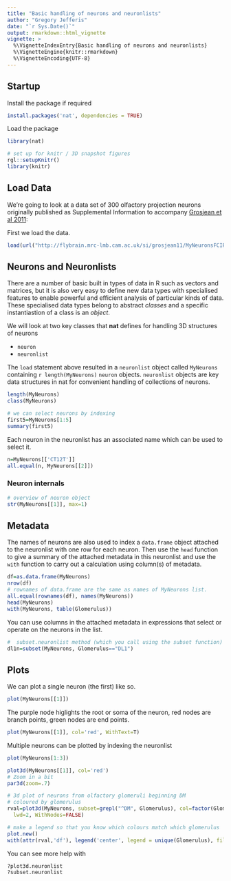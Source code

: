 ```yaml
---
title: "Basic handling of neurons and neuronlists"
author: "Gregory Jefferis"
date: "`r Sys.Date()`"
output: rmarkdown::html_vignette
vignette: >
  %\VignetteIndexEntry{Basic handling of neurons and neuronlists}
  %\VignetteEngine{knitr::rmarkdown}
  %\VignetteEncoding{UTF-8}
---
```


## Startup
Install the package if required
```r
install.packages('nat', dependencies = TRUE)
```

Load the package
```r
library(nat)
```

```r
# set up for knitr / 3D snapshot figures
rgl::setupKnitr()
library(knitr)
```

## Load Data
We're going to look at a data set of 300 olfactory projection neurons originally 
published as Supplemental Information to accompany [Grosjean et al 2011](http://flybrain.mrc-lmb.cam.ac.uk/dokuwiki/doku.php?id=si:grosjean_and_silbering_2011):

First we load the data.

```r
load(url("http://flybrain.mrc-lmb.cam.ac.uk/si/grosjean11/MyNeuronsFCIR.rda"))
```

## Neurons and Neuronlists
There are a number of basic built in types of data in R such as vectors and matrices, 
but it is also very easy to define new data types with specialised features to 
enable powerful and efficient analysis of particular kinds of data. These specialised
data types belong to abstract *classes* and a specific instantiastion of a class is an *object*.

We will look at two key classes that **nat** defines for handling 3D structures of neurons

* `neuron`
* `neuronlist`

The `load` statement above resulted in a `neuronlist` object called `MyNeurons` 
containing `r length(MyNeurons)` `neuron` objects. `neuronlist` objects are key 
data structures in nat for convenient handling of collections of neurons.
```r
length(MyNeurons)
class(MyNeurons)

# we can select neurons by indexing 
first5=MyNeurons[1:5]
summary(first5)
```

Each neuron in the neuronlist has an associated name which can be used to select
it.
```r
n=MyNeurons[['CT12T']]
all.equal(n, MyNeurons[[2]])
```
### Neuron internals

```r
# overview of neuron object
str(MyNeurons[[1]], max=1)

```

## Metadata
The names of neurons are also used to index a `data.frame` object attached to the
neuronlist with one row for each neuron.
Then use the `head` function to give a summary of the attached metadata in this
neuronlist and use the `with` function to carry out a calculation using column(s)
of metadata.
```r
df=as.data.frame(MyNeurons)
nrow(df)
# rownames of data.frame are the same as names of MyNeurons list.
all.equal(rownames(df), names(MyNeurons))
head(MyNeurons)
with(MyNeurons, table(Glomerulus))
```

You can use columns in the attached metadata in expressions that select or 
operate on the neurons in the list.

```r
#  subset.neuronlist method (which you call using the subset function)
dl1n=subset(MyNeurons, Glomerulus=="DL1")

```


## Plots
We can plot a single neuron (the first) like so.

```r
plot(MyNeurons[[1]])
```

The purple node higlights the root or soma of the neuron, red nodes are branch
points, green nodes are end points.

```r
plot(MyNeurons[[1]], col='red', WithText=T)
```
Multiple neurons can be plotted by indexing the neuronlist

```r
plot(MyNeurons[1:3])
```


```r
plot3d(MyNeurons[[1]], col='red')
# Zoom in a bit
par3d(zoom=.7)
```


```r
# 3d plot of neurons from olfactory glomeruli beginning DM
# coloured by glomerulus
rval=plot3d(MyNeurons, subset=grepl("^DM", Glomerulus), col=factor(Glomerulus),
  lwd=2, WithNodes=FALSE)
```

```r
# make a legend so that you know which colours match which glomerulus
plot.new()
with(attr(rval,'df'), legend('center', legend = unique(Glomerulus), fill=unique(col)))
```

You can see more help with

```r
?plot3d.neuronlist
?subset.neuronlist
```
